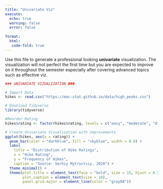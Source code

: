 ```yaml
---
title: "Univariate Viz"
execute: 
  echo: true 
  warning: false
  error: false 
  
format: 
  html:
   code-fold: true 
---
```


Use this file to generate a professional looking **univariate** visualization. The visualization will not perfect the first time but you are expected to improve on it throughout the semester especially after covering advanced topics such as effective viz.

```r
### UNIVARIATE VIZUALIZATION ###

# Import Data 
hikes <- read.csv("https://mac-stat.github.io/data/high_peaks.csv")

# Download Tidyverse
library(tidyverse)

#Reorder Rating
hikes$rating <- factor(hikes$rating, levels = c("easy", "moderate", "difficult"))

# Create Univariate Visualization with improvements
ggplot(hikes, aes(x = rating)) +
  geom_bar(color = "darkblue", fill = "skyblue", width = 0.8) +              # Adjust colors and width
  labs(
    title = "Distribution of Hike Ratings",                                   # Add title
    x = "Hike Rating",                                                        # Label x-axis
    y = "Frequency of Hikes",                                                 # Label y-axis
    caption = "Source: Serhiy Mytrovtsiy, 2020") +                            # Add source info
  theme_minimal() +                                                           # Clean background
  theme(plot.title = element_text(face = "bold", size = 15, hjust = 0.5),     # Make the title bold
        plot.caption = element_text(size = 10),                               # Adjust size of  caption 
        panel.grid.major = element_line(color = "gray80"))                    # Adjust grid lines
```

